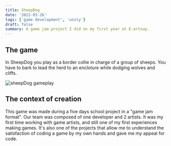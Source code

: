```yaml
---
title: SheepDog
date: '2022-03-26'
tags: ['game development', 'unity']
draft: false
summary: A game jam project I did on my first year at E-artsup.
---
```


## The game

In SheepDog you play as a border collie in charge of a group of sheeps. You have to bark to lead the herd to an encloture while dodging wolves and cliffs.

<Image
  alt="sheepDog gameplay"
  src="/static/images/games/SheepdogGameplay.png"
  width={1280}
  height={720}
/>

## The context of creation

This game was made during a five days school project in a "game jam format". Our team was composed of one developer and 2 artists. It was my first time working with game artists, and still one of my first experiences making games. It's also one of the projects that allow me to understand the satisfaction of coding a game by my own hands and gave me my appeal for code.
